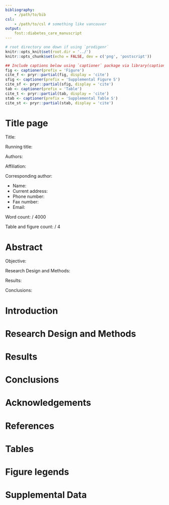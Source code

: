```yaml
---
bibliography: 
    - /path/to/bib
csl:
    - /path/to/csl # something like vancouver
output:
    fost::diabetes_care_manuscript
---
```


```r
# root directory one down if using `prodigenr`
knitr::opts_knit$set(root.dir = '../')
knitr::opts_chunk$set(echo = FALSE, dev = c('png', 'postscript'))
```

```r
## Include captions below using `captioner` package via library(captioner)
fig <- captioner(prefix = 'Figure')
cite_f <- pryr::partial(fig, display = 'cite')
sfig <- captioner(prefix = 'Supplemental Figure S')
cite_sf <- pryr::partial(sfig, display = 'cite')
tab <- captioner(prefix = 'Table')
cite_t <- pryr::partial(tab, display = 'cite')
stab <- captioner(prefix = 'Supplemental Table S')
cite_st <- pryr::partial(stab, display = 'cite')
```

# Title page

Title:

<!-- 47 characters + spaces -->
Running title: 

<!-- First, middle initial, last, highest academic degree -->
Authors:

<!-- During time of study. -->
Affiliation:

Corresponding author:

- Name:
- Current address:
- Phone number:
- Fax number:
- Email:

Word count: / 4000

Table and figure count: / 4

<!-- Reference limit / 40 -->

<!-- 250 words -->
# Abstract

Objective:

Research Design and Methods:

Results:

Conclusions:

<!-- Remove when submitting -->
# Introduction 

# Research Design and Methods

# Results

# Conclusions

# Acknowledgements

<!-- Acknowledgments should contain the author contributions paragraph, brief 
statements of assistance, the guarantor's name (person[s] taking responsibility 
for the contents of the article), funding/financial support, and reference to 
prior publication of the study in abstract form, where applicable. -->

# References

# Tables

<!-- Each table should be inserted on a separate page at the end of the document
with the table number, title, and legend indicated. Table legends should be
inserted below the table and should not be included inside the table. -->

# Figure legends

<!-- Figure fonts should be 8-10 points, should be standard fonts (e.g. Arial),
and should be embedded. Key information should be placed in any available white
space within the figure; if space is not available, the information should be
placed in the legend. In general, figures with multiple parts should be marked
A, B, C, etc., with a description of each panel included in the legend rather
than on the figure. Line or bar graphs or flow charts with text should be
created in black and white, not shades of gray, which are difficult to reproduce
in even tones. Best formats are TIFF, EPS, or PDF. -->

# Supplemental Data

<!-- All online-only supplementary files should be combined in one document file
whenever possible and uploaded during the submission process. The file must be
clearly labeled as “Online-Only Supplemental Material” (tables, figures, etc.).
They should be labeled as such: “Supplemental Table S1”, etc. -->
